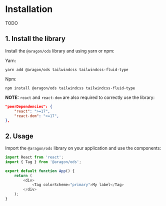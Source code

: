 
<Meta title="Docs/Installation" />

# Installation

TODO

## 1. Install the library

Install the `@aragon/ods` library and using yarn or npm:

Yarn:

```shell
yarn add @aragon/ods tailwindcss tailwindcss-fluid-type
```

Npm:

```shell
npm install @aragon/ods tailwindcss tailwindcss-fluid-type
```

**NOTE:** `react` and `react-dom` are also required to correctly use the library:

```json
"peerDependencies": {
    "react": ">=17",
    "react-dom": ">=17",
},
```

## 2. Usage

Import the `@aragon/ods` library on your application and use the components:

```typescript
import React from 'react';
import { Tag } from '@aragon/ods';

export default function App() {
    return (
        <div>
            <Tag colorScheme="primary">My label</Tag>
        </div>
    );
}
```
